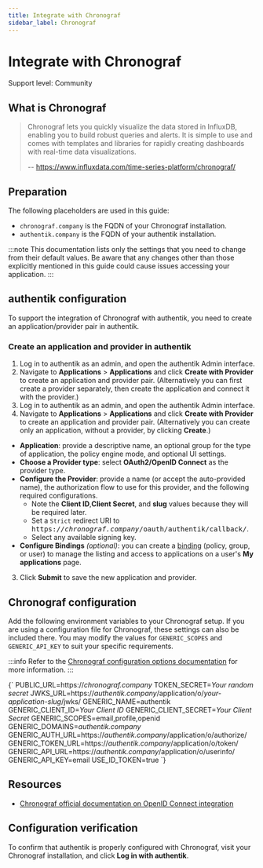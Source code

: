 ```yaml
---
title: Integrate with Chronograf
sidebar_label: Chronograf
---
```



# Integrate with Chronograf

<span class="badge badge--secondary">Support level: Community</span>

## What is Chronograf

> Chronograf lets you quickly visualize the data stored in InfluxDB, enabling you to build robust queries and alerts. It is simple to use and comes with templates and libraries for rapidly creating dashboards with real-time data visualizations.
>
> -- https://www.influxdata.com/time-series-platform/chronograf/

## Preparation

The following placeholders are used in this guide:

- `chronograf.company` is the FQDN of your Chronograf installation.
- `authentik.company` is the FQDN of your authentik installation.

:::note
This documentation lists only the settings that you need to change from their default values. Be aware that any changes other than those explicitly mentioned in this guide could cause issues accessing your application.
:::

## authentik configuration

To support the integration of Chronograf with authentik, you need to create an application/provider pair in authentik.

### Create an application and provider in authentik

1. Log in to authentik as an admin, and open the authentik Admin interface.
2. Navigate to **Applications** > **Applications** and click **Create with Provider** to create an application and provider pair. (Alternatively you can first create a provider separately, then create the application and connect it with the provider.)
3. Log in to authentik as an admin, and open the authentik Admin interface.
4. Navigate to **Applications** > **Applications** and click **Create with Provider** to create an application and provider pair. (Alternatively you can create only an application, without a provider, by clicking **Create**.)

- **Application**: provide a descriptive name, an optional group for the type of application, the policy engine mode, and optional UI settings.
- **Choose a Provider type**: select **OAuth2/OpenID Connect** as the provider type.
- **Configure the Provider**: provide a name (or accept the auto-provided name), the authorization flow to use for this provider, and the following required configurations.
    - Note the **Client ID**,**Client Secret**, and **slug** values because they will be required later.
    - Set a `Strict` redirect URI to <kbd>https://<em>chronograf.company</em>/oauth/authentik/callback/</kbd>.
    - Select any available signing key.
- **Configure Bindings** _(optional)_: you can create a [binding](/docs/add-secure-apps/flows-stages/bindings/) (policy, group, or user) to manage the listing and access to applications on a user's **My applications** page.

3. Click **Submit** to save the new application and provider.

## Chronograf configuration

Add the following environment variables to your Chronograf setup. If you are using a configuration file for Chronograf, these settings can also be included there. You may modify the values for `GENERIC_SCOPES` and `GENERIC_API_KEY` to suit your specific requirements.

:::info
Refer to the [Chronograf configuration options documentation](https://docs.influxdata.com/chronograf/v1/administration/config-options/) for more information.
:::

<IntegrationsMultilineCodeblock>
    {`
PUBLIC_URL=https://<em>chronograf.company</em>
TOKEN_SECRET=<em>Your random secret</em>
JWKS_URL=https://<em>authentik.company</em>/application/o/<em>your-application-slug</em>/jwks/
GENERIC_NAME=authentik
GENERIC_CLIENT_ID=<em>Your Client ID</em>
GENERIC_CLIENT_SECRET=<em>Your Client Secret</em>
GENERIC_SCOPES=email,profile,openid
GENERIC_DOMAINS=<em>authentik.company</em>
GENERIC_AUTH_URL=https://<em>authentik.company</em>/application/o/authorize/
GENERIC_TOKEN_URL=https://<em>authentik.company</em>/application/o/token/
GENERIC_API_URL=https://<em>authentik.company</em>/application/o/userinfo/
GENERIC_API_KEY=email
USE_ID_TOKEN=true
`}
</IntegrationsMultilineCodeblock>

## Resources

- [Chronograf official documentation on OpenID Connect integration](https://docs.influxdata.com/chronograf/v1/administration/managing-security/#configure-chronograf-to-use-any-oauth-20-provider)

## Configuration verification

To confirm that authentik is properly configured with Chronograf, visit your Chronograf installation, and click **Log in with authentik**.
